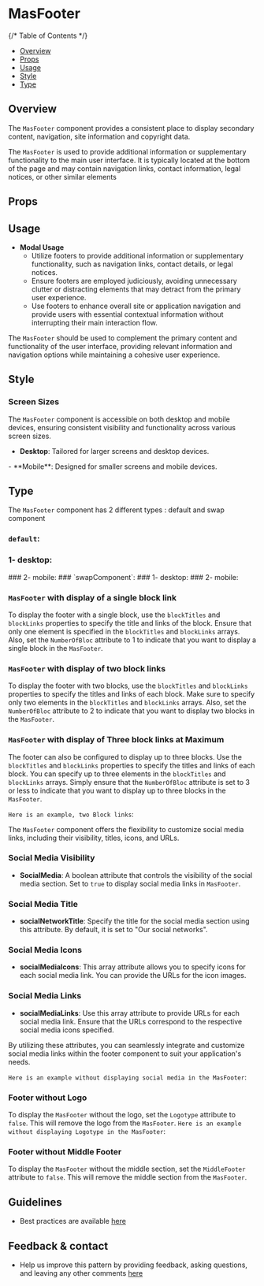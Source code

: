 
<Meta of={MasFooterStories} />

# MasFooter

{/* Table of Contents */}

- [Overview](#overview)
- [Props](#props)
- [Usage](#usage)
- [Style](#style)
- [Type](#type)


## Overview
The `MasFooter` component provides a consistent place to display secondary content, navigation, site information and copyright data.

The `MasFooter` is used to provide additional information or supplementary functionality to the main user interface. It is typically located at the bottom of the page and may contain navigation links, contact information, legal notices, or other similar elements
<Canvas >
    <div>
        <Story of={MasFooterStories.Default} />
    </div>
</Canvas>

## Props

<Controls />

## Usage
- **Modal Usage**
  - Utilize footers to provide additional information or supplementary functionality, such as navigation links, contact details, or legal notices.
  - Ensure footers are employed judiciously, avoiding unnecessary clutter or distracting elements that may detract from the primary user experience.
  - Use footers to enhance overall site or application navigation and provide users with essential contextual information without interrupting their main interaction flow.


The `MasFooter` should be used to complement the primary content and functionality of the user interface, providing relevant information and navigation options while maintaining a cohesive user experience.
## Style

### Screen Sizes

The `MasFooter` component is accessible on both desktop and mobile devices, ensuring consistent visibility and functionality across various screen sizes.
- **Desktop**: Tailored for larger screens and desktop devices.
<Canvas>
     <Story of={MasFooterStories.Footer_Desktop } />
</Canvas>
- **Mobile**: Designed for smaller screens and mobile devices.
<Canvas>
     <Story of={MasFooterStories.Footer_Mobile} />
</Canvas>


## Type
The `MasFooter` component has 2 different types : default and swap component
### `default`:
### 1- desktop:
<Canvas>
     <Story of={MasFooterStories.Footer_Default_desktop } />
</Canvas>
### 2- mobile:
<Canvas>
     <Story of={MasFooterStories.Footer_Default_Mobile} />
</Canvas>
### `swapComponent`:
### 1- desktop:
<Canvas>
     <Story of={MasFooterStories.Footer_SwapComponent_desktop} />
</Canvas>
### 2- mobile:
<Canvas>
     <Story of={MasFooterStories.Footer_SwapComponent_mobile} />
</Canvas>


### `MasFooter` with display of a single block link

To display the footer with a single block, use the `blockTitles` and `blockLinks` properties to specify the title and links of the block. Ensure that only one element is specified in the `blockTitles` and `blockLinks` arrays. Also, set the `NumberOfBloc` attribute to 1 to indicate that you want to display a single block in the `MasFooter`.

### `MasFooter` with display of two block links

To display the footer with two blocks, use the `blockTitles` and `blockLinks` properties to specify the titles and links of each block. Make sure to specify only two elements in the `blockTitles` and `blockLinks` arrays. Also, set the `NumberOfBloc` attribute to 2 to indicate that you want to display two blocks in the `MasFooter`.

### `MasFooter` with display of Three block links at Maximum
The footer can also be configured to display up to three blocks. Use the `blockTitles` and `blockLinks` properties to specify the titles and links of each block. You can specify up to three elements in the `blockTitles` and `blockLinks` arrays. Simply ensure that the `NumberOfBloc` attribute is set to 3 or less to indicate that you want to display up to three blocks in the `MasFooter`.

`Here is an example, two Block links`:
<Canvas>
     <Story of={MasFooterStories.Footer_Default_desktop_Two_Blocks} />
</Canvas>




The `MasFooter` component offers the flexibility to customize social media links, including their visibility, titles, icons, and URLs.

### Social Media Visibility

- **SocialMedia**: A boolean attribute that controls the visibility of the social media section. Set to `true` to display social media links in `MasFooter`.

### Social Media Title

- **socialNetworkTitle**: Specify the title for the social media section using this attribute. By default, it is set to "Our social networks".

### Social Media Icons

- **socialMediaIcons**: This array attribute allows you to specify icons for each social media link. You can provide the URLs for the icon images.

### Social Media Links

- **socialMediaLinks**: Use this array attribute to provide URLs for each social media link. Ensure that the URLs correspond to the respective social media icons specified.

By utilizing these attributes, you can seamlessly integrate and customize social media links within the footer component to suit your application's needs.

`Here is an example without displaying social media in the MasFooter`:
<Canvas>
     <Story of={MasFooterStories.Footer_Default_desktop_Without_socialMedia} />
</Canvas>

### Footer without Logo

To display the `MasFooter` without the logo, set the `Logotype` attribute to `false`. This will remove the logo from the `MasFooter`.
`Here is an example without displaying Logotype in the MasFooter`:
<Canvas>
     <Story of={MasFooterStories.Footer_Default_desktop_Without_Logotype} />
</Canvas>

### Footer without Middle Footer

To display the `MasFooter` without the middle section, set the `MiddleFooter` attribute to `false`. This will remove the middle section from the `MasFooter`.
<Canvas>
     <Story of={MasFooterStories.Footer_Default_desktop_Without_MiddleFooter} />
</Canvas>
## Guidelines

- Best practices are available [here](https://zeroheight.com/9b39bb2a0/p/1999b2-footer/b/357f1d)

## Feedback & contact

- Help us improve this pattern by providing feedback, asking questions, and leaving any other comments [here](https://github.com/bouygues-construction/design-system-bycn/issues/new)